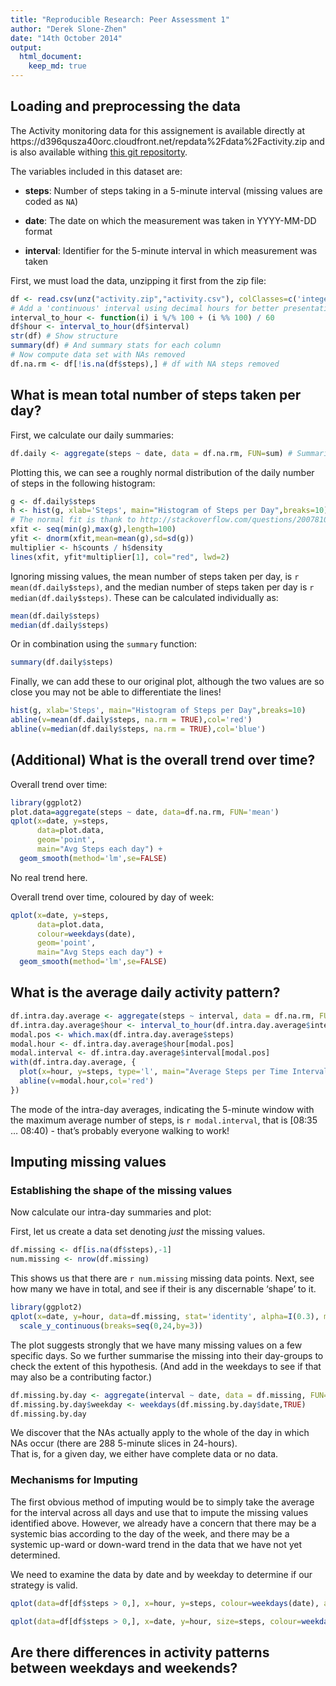 ```yaml
---
title: "Reproducible Research: Peer Assessment 1"
author: "Derek Slone-Zhen"
date: "14th October 2014"
output: 
  html_document:
    keep_md: true
---
```


## Loading and preprocessing the data

The Activity monitoring data for this assignement is available directly at https://d396qusza40orc.cloudfront.net/repdata%2Fdata%2Factivity.zip and is also available withing [this git repositorty](https://github.com/dereksz/RepData_PeerAssessment1).

The variables included in this dataset are:

* **steps**: Number of steps taking in a 5-minute interval (missing
    values are coded as `NA`)

* **date**: The date on which the measurement was taken in YYYY-MM-DD
    format

* **interval**: Identifier for the 5-minute interval in which
    measurement was taken

First, we must load the data, unzipping it first from the zip file:

```r
df <- read.csv(unz("activity.zip","activity.csv"), colClasses=c('integer','Date','integer'))
# Add a 'continuous' interval using decimal hours for better presentation on some graphs
interval_to_hour <- function(i) i %/% 100 + (i %% 100) / 60 
df$hour <- interval_to_hour(df$interval)
str(df) # Show structure
summary(df) # And summary stats for each column
# Now compute data set with NAs removed
df.na.rm <- df[!is.na(df$steps),] # df with NA steps removed
```

## What is mean total number of steps taken per day?

First, we calculate our daily summaries:

```r
df.daily <- aggregate(steps ~ date, data = df.na.rm, FUN=sum) # Summarised down to daily level
```

Plotting this, we can see a roughly normal distribution of the daily number of steps in the following histogram: 

```r
g <- df.daily$steps
h <- hist(g, xlab='Steps', main="Histogram of Steps per Day",breaks=10)
# The normal fit is thank to http://stackoverflow.com/questions/20078107/overlay-normal-curve-to-histogram-in-r
xfit <- seq(min(g),max(g),length=100)
yfit <- dnorm(xfit,mean=mean(g),sd=sd(g)) 
multiplier <- h$counts / h$density
lines(xfit, yfit*multiplier[1], col="red", lwd=2)
```

Ignoring missing values, the mean number of steps taken per day, is `r mean(df.daily$steps)`, 
and the median number of steps taken per day is `r median(df.daily$steps)`.
These can be calculated individually as:

```r
mean(df.daily$steps)
median(df.daily$steps)
```

Or in combination using the `summary` function:

```r
summary(df.daily$steps)
```
Finally, we can add these to our original plot, although the two values are so close you may not be able to 
differentiate the lines!

```r
hist(g, xlab='Steps', main="Histogram of Steps per Day",breaks=10)
abline(v=mean(df.daily$steps, na.rm = TRUE),col='red')
abline(v=median(df.daily$steps, na.rm = TRUE),col='blue')
```

## (Additional) What is the overall trend over time?

Overall trend over time:

```r
library(ggplot2)
plot.data=aggregate(steps ~ date, data=df.na.rm, FUN='mean')
qplot(x=date, y=steps, 
      data=plot.data, 
      geom='point',
      main="Avg Steps each day") +
  geom_smooth(method='lm',se=FALSE)
```

No real trend here.

Overall trend over time, coloured by day of week:

```r
qplot(x=date, y=steps, 
      data=plot.data, 
      colour=weekdays(date), 
      geom='point',
      main="Avg Steps each day") +
  geom_smooth(method='lm',se=FALSE)
```

## What is the average daily activity pattern?

```r
df.intra.day.average <- aggregate(steps ~ interval, data = df.na.rm, FUN=mean) # Summarised by interval
df.intra.day.average$hour <- interval_to_hour(df.intra.day.average$interval)
modal.pos <- which.max(df.intra.day.average$steps)
modal.hour <- df.intra.day.average$hour[modal.pos]
modal.interval <- df.intra.day.average$interval[modal.pos]
with(df.intra.day.average, {
  plot(x=hour, y=steps, type='l', main="Average Steps per Time Interval", xlab='Interval')
  abline(v=modal.hour,col='red')
})
```

The mode of the intra-day averages, indicating the 5-minute window with the maximum average number of steps, is `r modal.interval`, that is [08:35 ... 08:40) - that's probably everyone walking to work!

## Imputing missing values

### Establishing the shape of the missing values

Now calculate our intra-day summaries and plot:

First, let us create a data set denoting _just_ the missing values.


```r
df.missing <- df[is.na(df$steps),-1]
num.missing <- nrow(df.missing)
```

This shows us that there are `r num.missing` missing data points.
Next, see how many we have in total, and see if their is any discernable 'shape' to it.

```r
library(ggplot2)
qplot(x=date, y=hour, data=df.missing, stat='identity', alpha=I(0.3), main="Scatter of missing values by date x interval") +
  scale_y_continuous(breaks=seq(0,24,by=3))
```

The plot suggests strongly that we have many missing values on a few specific days.
So we further summarise the missing into their day-groups to check the extent of this hypothesis.
(And add in the weekdays to see if that may also be a contributing factor.)

```r
df.missing.by.day <- aggregate(interval ~ date, data = df.missing, FUN='length')
df.missing.by.day$weekday <- weekdays(df.missing.by.day$date,TRUE)
df.missing.by.day
```

We discover that the NAs actually apply to the whole of the day in which NAs occur
(there are 288 5-minute slices in 24-hours).  
That is, for a given day, we either have complete data or no data.

### Mechanisms for Imputing

The first obvious method of imputing would be to simply take the average for the interval across all days and use that
to impute the missing values identified above.  However, we already have a concern that there may be a systemic bias according to
the day of the week, and there may be a systemic up-ward or down-ward trend in the data that we have not yet determined.

We need to examine the data by date and by weekday to determine if our strategy is valid.

```r
qplot(data=df[df$steps > 0,], x=hour, y=steps, colour=weekdays(date), alpha=I(0.7))
```
```r
qplot(data=df[df$steps > 0,], x=date, y=hour, size=steps, colour=weekdays(date), alpha=I(0.5))
```

## Are there differences in activity patterns between weekdays and weekends?

